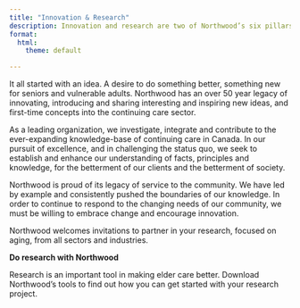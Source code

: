 ```yaml
---
title: "Innovation & Research"
description: Innovation and research are two of Northwood’s six pillars. 
format:
  html:
    theme: default

---
```

It all started with an idea. A desire to do something better, something new for seniors and vulnerable adults. Northwood has an over 50 year legacy of innovating, introducing and sharing interesting and inspiring new ideas, and first-time concepts into the continuing care sector.

As a leading organization, we investigate, integrate and contribute to the ever-expanding knowledge-base of continuing care in Canada. In our pursuit of excellence, and in challenging the status quo, we seek to establish and enhance our understanding of facts, principles and knowledge, for the betterment of our clients and the betterment of society.

Northwood is proud of its legacy of service to the community. We have led by example and consistently pushed the boundaries of our knowledge. In order to continue to respond to the changing needs of our community, we must be willing to embrace change and encourage innovation.

Northwood welcomes invitations to partner in your research, focused on aging, from all sectors and industries.

**Do research with Northwood**

Research is an important tool in making elder care better. Download Northwood’s tools to find out how you can get started with your research project.